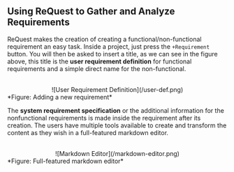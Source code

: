 ## Using ReQuest to Gather and Analyze Requirements


ReQuest makes the creation of creating a functional/non-functional requirement an easy task. 
Inside a project, just press the `+Requirement` button. You will then be asked to insert a title, 
as we can see in the figure above, this title is the
**user requirement definition** for functional requirements and a simple direct name for the non-functional.

<br/>
<center>
![User Requirement Definition](/user-def.png)
</center>
*Figure: Adding a new requirement*


The **system requirement specification** or the additional information for the nonfunctional
requirements is made inside the requirement after its creation. The users have multiple tools
available to create and transform the content as they wish in a full-featured markdown editor.

<br/>
<center>
![Markdown Editor](/markdown-editor.png)
</center>
*Figure: Full-featured markdown editor*



